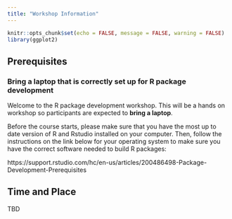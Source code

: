```yaml
---
title: "Workshop Information"
---
```


```r
knitr::opts_chunk$set(echo = FALSE, message = FALSE, warning = FALSE)
library(ggplot2)
```

## Prerequisites

### Bring a laptop that is correctly set up for R package development

Welcome to the R package development workshop. This will be a hands on workshop so participants are expected to **bring a laptop**. 

Before the course starts, please make sure that you have the most up to date version of R and Rstudio installed on your computer. Then, follow the instructions on the link below for your operating system to make sure you have the correct software needed to build R packages: 

https://support.rstudio.com/hc/en-us/articles/200486498-Package-Development-Prerequisites

## Time and Place

TBD


